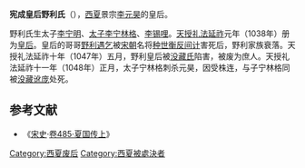 {{noteTA
|1=zh-hans:种; zh-hant:种;
}}
'''宪成皇后野利氏'''（{{bd||？|1048年||catIdx=Y}}），[[西夏|西夏]]景宗[[李元昊|李元昊]]的皇后。

野利氏生太子[[李宁明|李宁明]]、[[太子|太子]][[李宁林格|李宁林格]]、[[李锡哩|李锡哩]]。[[天授礼法延祚|天授礼法延祚]]元年（1038年）册为[[皇后|皇后]]。皇后的哥哥[[野利遇乞|野利遇乞]]被[[宋朝|宋朝]]名将[[种世衡|种世衡]][[反间计|反间计]]害死后，野利家族衰落。天授礼法延祚十年（1047年）五月，野利皇后被[[没藏皇后_(西夏景宗)|没藏氏]]陷害，被废为庶人。天授礼法延祚十一年（1048年）正月，太子宁林格刺杀元昊，因受株连，与子宁林格同被[[没藏讹庞|没藏讹庞]]处死。

==参考文献==
*《[[宋史|宋史]]·[[s:宋史/卷485|卷485·夏国传上]]》
{{start box}} 
{{s-before|無}} 
{{s-title|[[:Category:西夏皇后|西夏皇后]]|1038年—1047年}} 
{{s-after|[[没移皇后|没移皇后]]}} 
{{end box}} 

{{西夏皇后}}
[[Category:西夏废后|Category:西夏废后]]
[[Category:西夏被處決者|Category:西夏被處決者]]